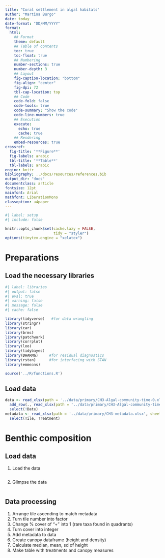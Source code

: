 ```yaml
---
title: "Coral settlement in algal habitats"
author: "Martina Burgo"
date: today
date-format: "DD/MM/YYYY"
format: 
  html:
    ## Format
    theme: default
    ## Table of contents
    toc: true
    toc-float: true
    ## Numbering
    number-sections: true
    number-depth: 3
    ## Layout
    fig-caption-location: "bottom"
    fig-align: "center"
    fig-dpi: 72
    tbl-cap-location: top
    ## Code
    code-fold: false
    code-tools: true
    code-summary: "Show the code"
    code-line-numbers: true
    ## Execution
    execute:
      echo: true
      cache: true
    ## Rendering
    embed-resources: true
crossref:
  fig-title: '**Figure**'
  fig-labels: arabic
  tbl-title: '**Table**'
  tbl-labels: arabic
engine: knitr
bibliography: ../docs/resources/references.bib
output_dir: "docs"
documentclass: article
fontsize: 12pt
mainfont: Arial
mathfont: LiberationMono
classoption: a4paper
---
```


```r
#| label: setup
#| include: false

knitr::opts_chunk$set(cache.lazy = FALSE,
                      tidy = "styler")
options(tinytex.engine = "xelatex")
```

# Preparations

## Load the necessary libraries

```r
#| label: libraries
#| output: false
#| eval: true
#| warning: false
#| message: false
#| cache: false

library(tidyverse)   #for data wrangling
library(stringr)
library(car)
library(brms)
library(patchwork)
library(corrplot)
library(loo)
library(tidybayes)
library(DHARMa)     #for residual diagnostics
library(rstan)      #for interfacing with STAN
library(emmeans)

source('../R/functions.R')
```



## Load data
```r
data <- read_xlsx(path = '../data/primary/CH3-Algal-community-time-0.xlsx', sheet = 1) %>%
  add_row(., read_xlsx(path = '../data/primary/CH3-Algal-community-time-1.xlsx', sheet = 1)) %>%
  select(!Date)
metadata <- read_xlsx(path = '../data/primary/CH3-metadata.xlsx', sheet = 2) %>%
  select(Tile, Treatment)
```


# Benthic composition

## Load data

1.  Load the data

```r
```

2.  Glimpse the data

```r
```

## Data processing

1.  Arrange tile ascending to match metadata
2.  Turn tile number into factor
3.  Change % cover of "+" into 1 (rare taxa found in quadrants)
4.  Turn cover into integer
5.  Add metadata to data
6.  Create canopy dataframe (height and density)
7.  Calculate median, mean, sd of height
8.  Make table with treatments and canopy measures

```r
```
